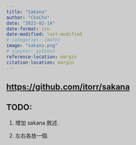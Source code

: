 ```yaml
---
title: "Sakana"
author: "ChoCho"
date: "2023-02-14"
date-format: iso
date-modified: last-modified
# categories: [math]
image: "sakana.png"
# jupyter: python3
reference-location: margin
citation-location: margin
---
```



<style>
html{
  background: #CCC;
}
html .sakana-box{
  position: fixed;
  left: 0;
  bottom: 0;
  
  transform-origin: 20% 100%; /* 从右下开始变换 */
}
</style>

<div class="sakana-box"></div>

<script src="https://cdn.jsdelivr.net/npm/sakana@1.0.8"></script>

<script>
// 取消静音
Sakana.setMute(false);
const { isMute } = Sakana.Voices;

// 启动
Sakana.init({
  el:         '.sakana-box',     // 启动元素 node 或 选择器
  character:  'takina',          // 启动角色 'chisato','takina' 
  inertia:    0.001,              // 惯性
  decay:      0.999,              // 衰减
  r:          60,                // 启动角度
  y:          10,                // 启动高度
  scale:      0.5,                 // 缩放倍数
  translateY: 0,                 // 位移高度
  canSwitchCharacter: true,     // 允许换角色
});
</script>


## [https://github.com/itorr/sakana](https://github.com/itorr/sakana)


## TODO: 

1. 增加 sakana 敘述.

1. 左右各放一個.


